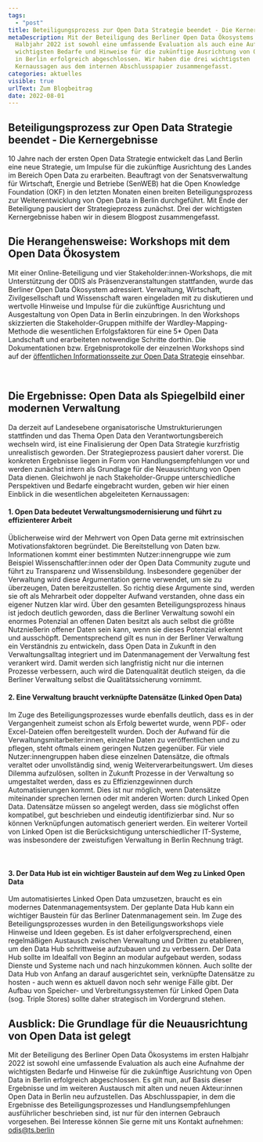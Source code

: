 ```yaml
---
tags:
  - "post"
title: Beteiligungsprozess zur Open Data Strategie beendet - Die Kernergebnisse
metaDescription: Mit der Beteiligung des Berliner Open Data Ökosystems im ersten
  Halbjahr 2022 ist sowohl eine umfassende Evaluation als auch eine Aufnahme der
  wichtigsten Bedarfe und Hinweise für die zukünftige Ausrichtung von Open Data
  in Berlin erfolgreich abgeschlossen. Wir haben die drei wichtigsten
  Kernaussagen aus dem internen Abschlusspapier zusammengefasst.
categories: aktuelles
visible: true
urlText: Zum Blogbeitrag
date: 2022-08-01
---
```


## Beteiligungsprozess zur Open Data Strategie beendet - Die Kernergebnisse

10 Jahre nach der ersten Open Data Strategie entwickelt das Land Berlin eine neue Strategie, um Impulse für die zukünftige Ausrichtung des Landes im Bereich Open Data zu erarbeiten. Beauftragt von der Senatsverwaltung für Wirtschaft, Energie und Betriebe (SenWEB) hat die Open Knowledge Foundation (OKF) in den letzten Monaten einen breiten Beteiligungsprozess zur Weiterentwicklung von Open Data in Berlin durchgeführt. Mit Ende der Beteiligung pausiert der Strategieprozess zunächst. Drei der wichtigsten Kernergebnisse haben wir in diesem Blogpost zusammengefasst.

## Die Herangehensweise: Workshops mit dem Open Data Ökosystem

Mit einer Online-Beteiligung und vier Stakeholder:innen-Workshops, die mit Unterstützung der ODIS als Präsenzveranstaltungen stattfanden, wurde das Berliner Open Data Ökosystem adressiert. Verwaltung, Wirtschaft, Zivilgesellschaft und Wissenschaft waren eingeladen mit zu diskutieren und wertvolle Hinweise und Impulse für die zukünftige Ausrichtung und Ausgestaltung von Open Data in Berlin einzubringen. In den Workshops skizzierten die Stakeholder-Gruppen mithilfe der Wardley-Mapping-Methode die wesentlichen Erfolgsfaktoren für eine 5\* Open Data Landschaft und erarbeiteten notwendige Schritte dorthin. Die Dokumentationen bzw. Ergebnisprotokolle der einzelnen Workshops sind auf der [öffentlichen Informationsseite zur Open Data Strategie](https://strategie.odis-berlin.de/) einsehbar.


<ImageSection
  src="/images/foto_highlights_beteiligungsworkshops.png"
  caption="Eindrücke aus den vier Beteiligungsworkshops"
/>

<br />

## Die Ergebnisse: Open Data als Spiegelbild einer modernen Verwaltung

Da derzeit auf Landesebene organisatorische Umstrukturierungen stattfinden und das Thema Open Data den Verantwortungsbereich wechseln wird, ist eine Finalisierung der Open Data Strategie kurzfristig unrealistisch geworden. Der Strategieprozess pausiert daher vorerst. Die konkreten Ergebnisse liegen in Form von Handlungsempfehlungen vor und werden zunächst intern als Grundlage für die Neuausrichtung von Open Data dienen. Gleichwohl je nach Stakeholder-Gruppe unterschiedliche Perspektiven und Bedarfe eingebracht wurden, geben wir hier einen Einblick in die wesentlichen abgeleiteten Kernaussagen:

#### 1. Open Data bedeutet Verwaltungsmodernisierung und führt zu effizienterer Arbeit

Üblicherweise wird der Mehrwert von Open Data gerne mit extrinsischen Motivationsfaktoren begründet. Die Bereitstellung von Daten bzw. Informationen kommt einer bestimmten Nutzer:innengruppe wie zum Beispiel Wissenschaftler:innen oder der Open Data Community zugute und führt zu Transparenz und Wissensbildung. Insbesondere gegenüber der Verwaltung wird diese Argumentation gerne verwendet, um sie zu überzeugen, Daten bereitzustellen. So richtig diese Argumente sind, werden sie oft als Mehrarbeit oder doppelter Aufwand verstanden, ohne dass ein eigener Nutzen klar wird. Über den gesamten Beteiligungsprozess hinaus ist jedoch deutlich geworden, dass die Berliner Verwaltung sowohl ein enormes Potenzial an offenen Daten besitzt als auch selbst die größte Nutznießerin offener Daten sein kann, wenn sie dieses Potenzial erkennt und ausschöpft. Dementsprechend gilt es nun in der Berliner Verwaltung ein Verständnis zu entwickeln, dass Open Data in Zukunft in den Verwaltungsalltag integriert und im Datenmanagement der Verwaltung fest verankert wird. Damit werden sich langfristig nicht nur die internen Prozesse verbessern, auch wird die Datenqualität deutlich steigen, da die Berliner Verwaltung selbst die Qualitätssicherung vornimmt.

#### 2. Eine Verwaltung braucht verknüpfte Datensätze (Linked Open Data)

Im Zuge des Beteiligungsprozesses wurde ebenfalls deutlich, dass es in der Vergangenheit zumeist schon als Erfolg bewertet wurde, wenn PDF- oder Excel-Dateien offen bereitgestellt wurden. Doch der Aufwand für die Verwaltungsmitarbeiter:innen, einzelne Daten zu veröffentlichen und zu pflegen, steht oftmals einem geringen Nutzen gegenüber. Für viele Nutzer:innengruppen haben diese einzelnen Datensätze, die oftmals veraltet oder unvollständig sind, wenig Weiterverarbeitungswert. Um dieses Dilemma aufzulösen, sollten in Zukunft Prozesse in der Verwaltung so umgestaltet werden, dass es zu Effizienzgewinnen durch Automatisierungen kommt. Dies ist nur möglich, wenn Datensätze miteinander sprechen lernen oder mit anderen Worten: durch Linked Open Data. Datensätze müssen so angelegt werden, dass sie möglichst offen kompatibel, gut beschrieben und eindeutig identifizierbar sind. Nur so können Verknüpfungen automatisch generiert werden. Ein weiterer Vorteil von Linked Open ist die Berücksichtigung unterschiedlicher IT-Systeme, was insbesondere der zweistufigen Verwaltung in Berlin Rechnung trägt.

<ImageSection
  src="/images/5_sterne_modell.png"
  caption="Das 5* Open Data Modell nach Tim Berners-Lee"
/>

<br />

#### 3. Der Data Hub ist ein wichtiger Baustein auf dem Weg zu Linked Open Data

Um automatisiertes Linked Open Data umzusetzen, braucht es ein modernes Datenmanagementsystem. Der geplante Data Hub kann ein wichtiger Baustein für das Berliner Datenmanagement sein. Im Zuge des Beteiligungsprozesses wurden in den Beteiligungsworkshops viele Hinweise und Ideen gegeben. Es ist daher erfolgversprechend, einen regelmäßigen Austausch zwischen Verwaltung und Dritten zu etablieren, um den Data Hub schrittweise aufzubauen und zu verbessern. Der Data Hub sollte im Idealfall von Beginn an modular aufgebaut werden, sodass Dienste und Systeme nach und nach hinzukommen können. Auch sollte der Data Hub von Anfang an darauf ausgerichtet sein, verknüpfte Datensätze zu hosten - auch wenn es aktuell davon noch sehr wenige Fälle gibt. Der Aufbau von Speicher- und Verbreitungssystemen für Linked Open Data (sog. Triple Stores) sollte daher strategisch im Vordergrund stehen.

## Ausblick: Die Grundlage für die Neuausrichtung von Open Data ist gelegt

Mit der Beteiligung des Berliner Open Data Ökosystems im ersten Halbjahr 2022 ist sowohl eine umfassende Evaluation als auch eine Aufnahme der wichtigsten Bedarfe und Hinweise für die zukünftige Ausrichtung von Open Data in Berlin erfolgreich abgeschlossen. Es gilt nun, auf Basis dieser Ergebnisse und im weiteren Austausch mit alten und neuen Akteur:innen Open Data in Berlin neu aufzustellen. Das Abschlusspapier, in dem die Ergebnisse des Beteiligungsprozesses und Handlungsempfehlungen ausführlicher beschrieben sind, ist nur für den internen Gebrauch vorgesehen. Bei Interesse können Sie gerne mit uns Kontakt aufnehmen: [odis@ts.berlin](mailto:odis@ts.berlin)
